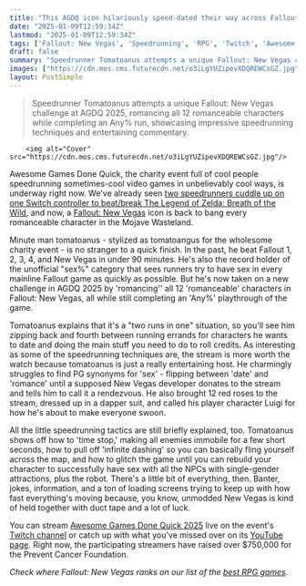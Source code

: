 ```yaml
---
title: "This AGDQ icon hilariously speed-dated their way across Fallout: New Vegas, romanced all 12 characters, and still beat the RPG in 40 minutes"
date: "2025-01-09T12:59:34Z"
lastmod: "2025-01-09T12:59:34Z"
tags: ['Fallout: New Vegas', 'Speedrunning', 'RPG', 'Twitch', 'Awesome Games Done Quick', 'AGDQ 2025', 'PC']
draft: false
summary: "Speedrunner Tomatoanus attempts a unique Fallout: New Vegas challenge at AGDQ 2025, romancing all 12 romanceable characters while completing an Any% run, showcasing impressive speedrunning techniques and entertaining commentary."
images: ["https://cdn.mos.cms.futurecdn.net/o3iLgYUZipevXDQREWCsGZ.jpg"]
layout: PostSimple
---
```

> Speedrunner Tomatoanus attempts a unique Fallout: New Vegas challenge at AGDQ 2025, romancing all 12 romanceable characters while completing an Any% run, showcasing impressive speedrunning techniques and entertaining commentary.


        <img alt="Cover" src="https://cdn.mos.cms.futurecdn.net/o3iLgYUZipevXDQREWCsGZ.jpg"/>
        
Awesome Games Done Quick, the charity event full of cool people speedrunning sometimes-cool video games in unbelievably cool ways, is underway right now. We've already seen [two speedrunners cuddle up on one Switch controller to beat/break The Legend of Zelda: Breath of the Wild](https://www.gamesradar.com/games/open-world/the-switch-is-the-one-console-with-a-controller-that-splits-in-two-but-these-agdq-speedrunners-still-cuddled-up-to-break-zelda-breath-of-the-wild/), and now, a [Fallout: New Vegas](https://www.gamesradar.com/fallout-new-vegas/) icon is back to bang every romanceable character in the Mojave Wasteland.

Minute man tomatoanus - stylized as tomatoangus for the wholesome charity event - is no stranger to a quick finish. In the past, he beat Fallout 1, 2, 3, 4, and New Vegas in under 90 minutes. He's also the record holder of the unofficial "sex%" category that sees runners try to have sex in every mainline Fallout game as quickly as possible. But he's now taken on a new challenge in AGDQ 2025 by 'romancing'' all 12 'romanceable' characters in Fallout: New Vegas, all while still completing an 'Any%' playthrough of the game.

Tomatoanus explains that it's a "two runs in one" situation, so you'll see him zipping back and fourth between running errands for characters he wants to date and doing the main stuff you need to do to roll credits. As interesting as some of the speedrunning techniques are, the stream is more worth the watch because tomatoanus is just a really entertaining host. He charmingly struggles to find PG synonyms for 'sex' - flipping between 'date' and 'romance' until a supposed New Vegas developer donates to the stream and tells him to call it a rendezvous. He also brought 12 red roses to the stream, dressed up in a dapper suit, and called his player character Luigi for how he's about to make everyone swoon. 

All the little speedrunning tactics are still briefly explained, too. Tomatoanus shows off how to 'time stop,' making all enemies immobile for a few short seconds, how to pull off 'infinite dashing' so you can basically fling yourself across the map, and how to glitch the game until you can rebuild your character to successfully have sex with all the NPCs with single-gender attractions, plus the robot. There's a little bit of everything, then. Banter, jokes, information, and a ton of loading screens trying to keep up with how fast everything's moving because, you know, unmodded New Vegas is kind of held together with duct tape and a lot of luck.

You can stream [Awesome Games Done Quick 2025](https://gamesdonequick.com/marathons/cm06694cj010zw401cwatx1zo) live on the event's [Twitch channel](https://www.twitch.tv/gamesdonequick) or catch up with what you've missed over on its [YouTube page](https://www.youtube.com/@gamesdonequick). Right now, the participating streamers have raised over $750,000 for the Prevent Cancer Foundation.

*Check where Fallout: New Vegas ranks on our list of the *[<em>best RPG games</em>](https://www.gamesradar.com/best-rpg-games/)*.*
        